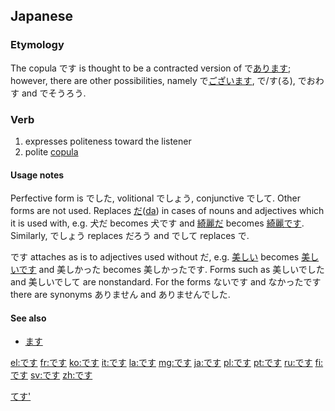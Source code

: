 ==Japanese==

===Etymology===
The copula です is thought to be a contracted version of で[[あります]]; however, there are other possibilities, namely で[[ございます]], で/す(る), でおわす and でそうろう.

===Verb===
{{ja-verb|h|rom=desu|hidx=てす'}}
# expresses politeness toward the listener
# polite [[copula]]

====Usage notes====
Perfective form is でした, volitional でしょう, conjunctive でして. Other forms are not used. Replaces [[だ]]([[da#Japanese|da]]) in cases of nouns and adjectives which it is used with, e.g. 犬だ becomes 犬です and [[綺麗]]だ becomes [[綺麗]]です. Similarly, でしょう replaces だろう and でして replaces で.

です attaches as is to adjectives used without だ, e.g. [[美しい]] becomes [[美しい]]です and 美しかった becomes 美しかったです. Forms such as 美しいでした and 美しいでして are nonstandard. For the forms ないです and なかったです there are synonyms ありません and ありませんでした.

====See also====
* [[ます]]

[[Category:Japanese auxiliary verbs|てす']]

[[el:です]]
[[fr:です]]
[[ko:です]]
[[it:です]]
[[la:です]]
[[mg:です]]
[[ja:です]]
[[pl:です]]
[[pt:です]]
[[ru:です]]
[[fi:です]]
[[sv:です]]
[[zh:です]]